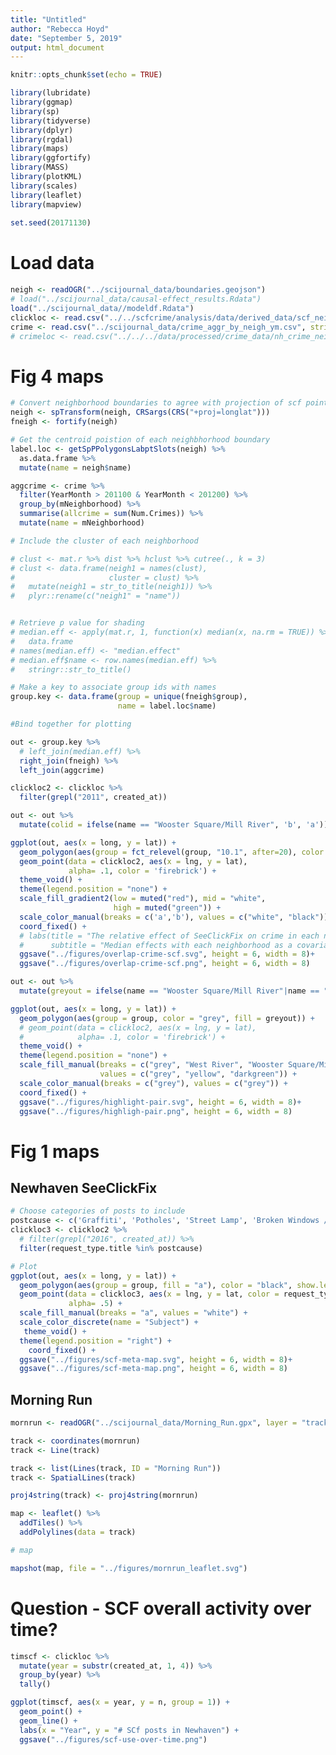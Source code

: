 ---
title: "Untitled"
author: "Rebecca Hoyd"
date: "September 5, 2019"
output: html_document
---

```{r setup, include=FALSE}
knitr::opts_chunk$set(echo = TRUE)

library(lubridate)
library(ggmap)
library(sp)
library(tidyverse)
library(dplyr)
library(rgdal)
library(maps)
library(ggfortify)
library(MASS)
library(plotKML)
library(scales)
library(leaflet)
library(mapview)
 
set.seed(20171130)
```

# Load data
```{r}
neigh <- readOGR("../scijournal_data/boundaries.geojson")
# load("../scijournal_data/causal-effect_results.Rdata")
load("../scijournal_data//modeldf.Rdata")
clickloc <- read.csv("../../scfcrime/analysis/data/derived_data/scf_neighborhoods.csv")
crime <- read.csv("../scijournal_data/crime_aggr_by_neigh_ym.csv", stringsAsFactors = FALSE)
# crimeloc <- read.csv("../../../data/processed/crime_data/nh_crime_neigh_bg_gun.csv")

```


# Fig 4 maps

```{r create df for plotting}
# Convert neighborhood boundaries to agree with projection of scf points
neigh <- spTransform(neigh, CRSargs(CRS("+proj=longlat")))
fneigh <- fortify(neigh)

# Get the centroid poistion of each neighbhorhood boundary
label.loc <- getSpPPolygonsLabptSlots(neigh) %>% 
  as.data.frame %>%
  mutate(name = neigh$name)

aggcrime <- crime %>%
  filter(YearMonth > 201100 & YearMonth < 201200) %>%
  group_by(mNeighborhood) %>%
  summarise(allcrime = sum(Num.Crimes)) %>%
  mutate(name = mNeighborhood)

# Include the cluster of each neighborhood

# clust <- mat.r %>% dist %>% hclust %>% cutree(., k = 3)
# clust <- data.frame(neigh1 = names(clust),
#                     cluster = clust) %>%
#   mutate(neigh1 = str_to_title(neigh1)) %>%
#   plyr::rename(c("neigh1" = "name"))


# Retrieve p value for shading
# median.eff <- apply(mat.r, 1, function(x) median(x, na.rm = TRUE)) %>%
#   data.frame
# names(median.eff) <- "median.effect" 
# median.eff$name <- row.names(median.eff) %>%
#   stringr::str_to_title()

# Make a key to associate group ids with names 
group.key <- data.frame(group = unique(fneigh$group),
                        name = label.loc$name) 

#Bind together for plotting

out <- group.key %>%
  # left_join(median.eff) %>%
  right_join(fneigh) %>%
  left_join(aggcrime)

```

```{r choose year to plot}

clickloc2 <- clickloc %>%
  filter(grepl("2011", created_at))
```

```{r fig4b map plotting}
out <- out %>%
  mutate(colid = ifelse(name == "Wooster Square/Mill River", 'b', 'a'))

ggplot(out, aes(x = long, y = lat)) +
  geom_polygon(aes(group = fct_relevel(group, "10.1", after=20), color = colid, fill = allcrime)) +
  geom_point(data = clickloc2, aes(x = lng, y = lat), 
             alpha= .1, color = 'firebrick') +
  theme_void() +
  theme(legend.position = "none") +
  scale_fill_gradient2(low = muted("red"), mid = "white",
                       high = muted("green")) +
  scale_color_manual(breaks = c('a','b'), values = c("white", "black")) +
  coord_fixed() +
  # labs(title = "The relative effect of SeeClickFix on crime in each neighborhood",
  #      subtitle = "Median effects with each neighborhood as a covariate") 
  ggsave("../figures/overlap-crime-scf.svg", height = 6, width = 8)+
  ggsave("../figures/overlap-crime-scf.png", height = 6, width = 8)


```

```{r}

out <- out %>%
  mutate(greyout = ifelse(name == "Wooster Square/Mill River"|name == "West River", name, "grey"))

ggplot(out, aes(x = long, y = lat)) +
  geom_polygon(aes(group = group, color = "grey", fill = greyout)) +
  # geom_point(data = clickloc2, aes(x = lng, y = lat), 
  #            alpha= .1, color = 'firebrick') +
  theme_void() +
  theme(legend.position = "none") +
  scale_fill_manual(breaks = c("grey", "West River", "Wooster Square/Mill River"), 
                    values = c("grey", "yellow", "darkgreen")) +
  scale_color_manual(breaks = c("grey"), values = c("grey")) +
  coord_fixed() +
  ggsave("../figures/highlight-pair.svg", height = 6, width = 8)+
  ggsave("../figures/highligh-pair.png", height = 6, width = 8)
```

# Fig 1 maps

## Newhaven SeeClickFix
```{r}
# Choose categories of posts to include
postcause <- c('Graffiti', 'Potholes', 'Street Lamp', 'Broken Windows /Glass' )
clickloc3 <- clickloc2 %>%
  # filter(grepl("2016", created_at)) %>%
  filter(request_type.title %in% postcause)

# Plot
ggplot(out, aes(x = long, y = lat)) +
  geom_polygon(aes(group = group, fill = "a"), color = "black", show.legend = FALSE) +
  geom_point(data = clickloc3, aes(x = lng, y = lat, color = request_type.title), 
             alpha= .5) +
  scale_fill_manual(breaks = "a", values = "white") +
  scale_color_discrete(name = "Subject") +
   theme_void() +
  theme(legend.position = "right") +
    coord_fixed() +
  ggsave("../figures/scf-meta-map.svg", height = 6, width = 8)+
  ggsave("../figures/scf-meta-map.png", height = 6, width = 8)
```

## Morning Run

```{r}
mornrun <- readOGR("../scijournal_data/Morning_Run.gpx", layer = "track_points")

track <- coordinates(mornrun)
track <- Line(track)

track <- list(Lines(track, ID = "Morning Run"))
track <- SpatialLines(track)

proj4string(track) <- proj4string(mornrun)
```

```{r}
map <- leaflet() %>%
  addTiles() %>%
  addPolylines(data = track)

# map
```

```{r}
mapshot(map, file = "../figures/mornrun_leaflet.svg")
```

# Question - SCF overall activity over time?

```{r}
timscf <- clickloc %>%
  mutate(year = substr(created_at, 1, 4)) %>%
  group_by(year) %>%
  tally()

ggplot(timscf, aes(x = year, y = n, group = 1)) +
  geom_point() +
  geom_line() +
  labs(x = "Year", y = "# SCf posts in Newhaven") +
  ggsave("../figures/scf-use-over-time.png")
```
